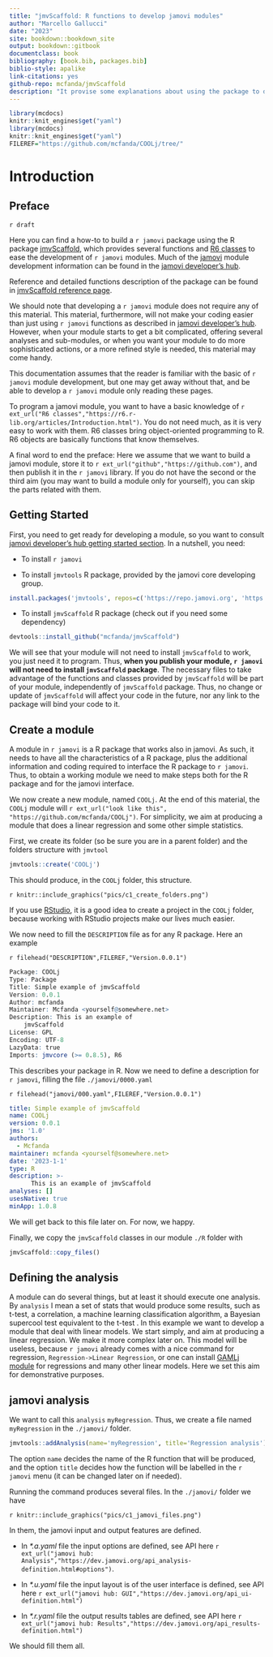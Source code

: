 ```yaml
--- 
title: "jmvScaffold: R functions to develop jamovi modules"
author: "Marcello Gallucci"
date: "2023"
site: bookdown::bookdown_site
output: bookdown::gitbook
documentclass: book
bibliography: [book.bib, packages.bib]
biblio-style: apalike
link-citations: yes
github-repo: mcfanda/jmvScaffold
description: "It provise some explanations about using the package to develop jamovi modules"
---
```




```r
library(mcdocs)
knitr::knit_engines$get("yaml")
library(mcdocs)
knitr::knit_engines$get("yaml")
FILEREF="https://github.com/mcfanda/COOLj/tree/"
```

# Introduction {#booklet}

## Preface 

`r draft`

Here you can find a how-to to build a `r jamovi` package using the R package [jmvScaffold](https://github.com/mcfanda/jmvScaffold), which provides several functions and [R6 classes](https://r6.r-lib.org/articles/Introduction.html) to ease the development of 
`r jamovi` modules. Much of the [jamovi](https://www.jamovi.org) module development information
can be found in the [jamovi developer's hub](https://dev.jamovi.org/).

Reference and detailed functions description of the package can be found in [jmvScaffold reference page](reference/index.html).


We should note that developing a `r jamovi` module does not require any of this material. This material, furthermore, will
not make your coding easier than just using `r jamovi` functions as described in [jamovi developer's hub](https://dev.jamovi.org/). However, when your module starts to get a bit complicated, offering several analyses and sub-modules, or when you want your module to do more sophisticated actions, or a more refined style is needed, this material may come handy. 

This documentation assumes that the reader is familiar with the basic of `r jamovi` module development, but one may get away without that, and be able to develop a `r jamovi` module only reading these pages.

  To program a jamovi module, you want to have a basic knowledge of `r ext_url("R6 classes","https://r6.r-lib.org/articles/Introduction.html")`. You do not need much, as it is very easy to work with them. R6 classes bring object-oriented programming to R. R6 objects are basically functions that know themselves.

A final word to end the preface: Here we assume that we want to build a jamovi module, store it to `r ext_url("github","https://github.com")`, and then publish it in the  `r jamovi` library. If you do not have the second or the third aim (you may want to build a module only for yourself), you can skip the parts related with them.

## Getting Started {#getstarted}

First, you need to get ready for developing a module, so you want to consult [jamovi developer's hub getting started section](https://dev.jamovi.org/tuts0101-getting-started.html). In a nutshell, you need:

* To install `r jamovi` 

* To install `jmvtools` R package, provided by the jamovi core developing group.

```r
install.packages('jmvtools', repos=c('https://repo.jamovi.org', 'https://cran.r-project.org'))
```

* To install `jmvScaffold` R package (check out if you need some dependency)

```r
devtools::install_github("mcfanda/jmvScaffold")

```

We will see that your module will not need to install `jmvScaffold` to work, you just need it to program. Thus, **when you publish your module, `r jamovi` will not need to install `jmvScaffold` package**. The necessary files to take advantage of the functions and classes provided by `jmvScaffold` will be part of your module, independently of `jmvScaffold` package. Thus, no change or update of `jmvScaffold` will affect your code in the future, nor any link to the package will bind your code to it. 

## Create a module {#createmodule}

A module in `r jamovi` is a R package that works also in jamovi. As such, it needs to have all the characteristics
of a R package, plus the additional information and coding required to interface the R package to `r jamovi`. Thus,
to obtain a working module we need to make steps both for the R package and for the jamovi interface.

We now create a new module, named `COOLj`. At the end of this material, the `COOLj` module will `r ext_url("look like this", "https://github.com/mcfanda/COOLj")`. For simplicity, we aim at producing a module that does a linear regression and some other simple statistics.

First, we create its folder (so be sure you are in a parent folder) and the folders structure with `jmvtool`


```r
jmvtools::create('COOLj')

```

This should produce, in the `COOLj` folder, this structure.

`r knitr::include_graphics("pics/c1_create_folders.png")`

If you use [RStudio](https://posit.co/), it is a good idea to create a project in the `COOLj` folder, because working with
RStudio projects make our lives much easier.


We now need to fill the `DESCRIPTION` file as for any R package. Here an example

`r filehead("DESCRIPTION",FILEREF,"Version.0.0.1")`
```r
Package: COOLj
Type: Package
Title: Simple example of jmvScaffold
Version: 0.0.1
Author: mcfanda
Maintainer: Mcfanda <yourself@somewhere.net>
Description: This is an example of
    jmvScaffold
License: GPL
Encoding: UTF-8
LazyData: true
Imports: jmvcore (>= 0.8.5), R6
```

This describes your package in R. Now we need to define a description for `r jamovi`, filling the file
`./jamovi/0000.yaml`

`r filehead("jamovi/000.yaml",FILEREF,"Version.0.0.1")`
```yaml
title: Simple example of jmvScaffold
name: COOLj
version: 0.0.1
jms: '1.0'
authors:
  - Mcfanda
maintainer: mcfanda <yourself@somewhere.net>
date: '2023-1-1'
type: R
description: >-
      This is an example of jmvScaffold
analyses: []
usesNative: true
minApp: 1.0.8

```

We will get back to this file later on. For now, we happy.

Finally, we copy the `jmvScaffold` classes in our module `./R` folder with

```r

jmvScaffold::copy_files()

```


## Defining the analysis

A module can do several things, but at least it should execute one analysis. By `analysis` I mean a set of stats
that would produce some results, such as t-test, a correlation, a machine learning classification algorithm, a Bayesian supercool test equivalent to the t-test . 
In this example we want to develop a module that deal with linear models. We start simply, and aim at producing a linear regression. 
We make it more complex later on. This model will be useless, because `r jamovi` already comes with a nice command for regression, `Regression->Linear Regression`, or one can install  [GAMLj module](https://gamlj.github.io/) for regressions and many other linear models. Here we set this aim for demonstrative purposes.


## jamovi analysis

We want to call this `analysis` `myRegression`. Thus, we create a file named `myRegression` in the `./jamovi/` folder.

```r
jmvtools::addAnalysis(name='myRegression', title='Regression analysis')

```

The  option `name` decides the name of the R function that will be produced, and the option `title` decides how
the function will be labelled in the `r jamovi` menu (it can be changed later on if needed).

Running the command produces several files. In the `./jamovi/` folder we have

`r knitr::include_graphics("pics/c1_jamovi_files.png")`

In them, the jamovi input and output features are defined.

* In _\*.a.yaml_ file the input options are defined, see API here `r ext_url("jamovi hub: Analysis","https://dev.jamovi.org/api_analysis-definition.html#options")`. 
* In _\*.u.yaml_ file the input layout  is of the user interface is  defined, see API here `r ext_url("jamovi hub: GUI","https://dev.jamovi.org/api_ui-definition.html")` 

* In _\*.r.yaml_ file the output results tables are defined, see API here `r ext_url("jamovi hub: Results","https://dev.jamovi.org/api_results-definition.html")` 

We should fill them all.
